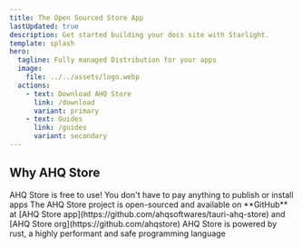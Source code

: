 ```yaml
---
title: The Open Sourced Store App
lastUpdated: true
description: Get started building your docs site with Starlight.
template: splash
hero:
  tagline: Fully managed Distribution for your apps
  image:
    file: ../../assets/logo.webp
  actions:
    - text: Download AHQ Store
      link: /download
      variant: primary
    - text: Guides
      link: /guides
      variant: secondary
---
```



## Why AHQ Store

<CardGrid stagger>
  <Card
    icon="star"
    title="Free"
  >
    AHQ Store is free to use! You don't have to pay anything to publish or install apps
  </Card>
  <Card
    icon="github"
    title="Open Sourced"
  >
    The AHQ Store project is open-sourced and available on **GitHub** at [AHQ Store app](https://github.com/ahqsoftwares/tauri-ahq-store) and [AHQ Store org](https://github.com/ahqstore)
  </Card>
  <Card
    icon="seti:rust"
    title="Powered by rust"  
  >
    AHQ Store is powered by rust, a highly performant and safe programming language
  </Card>
</CardGrid>
